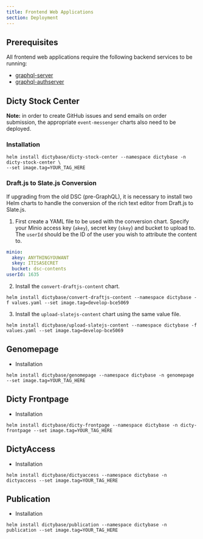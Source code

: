 ```yaml
---
title: Frontend Web Applications
section: Deployment
---
```


## Prerequisites

All frontend web applications require the following backend services to be running:

- [graphql-server](https://github.com/dictyBase/graphql-server)
- [graphql-authserver](https://github.com/dictyBase/graphql-authserver)

## Dicty Stock Center

**Note:** in order to create GitHub issues and send emails on order submission, the
appropriate `event-messenger` charts also need to be deployed.

### Installation

```shell
helm install dictybase/dicty-stock-center --namespace dictybase -n dicty-stock-center \
--set image.tag=YOUR_TAG_HERE
```

### Draft.js to Slate.js Conversion

If upgrading from the old DSC (pre-GraphQL), it is necessary to install two Helm charts
to handle the conversion of the rich text editor from Draft.js to Slate.js.

1. First create a YAML file to be used with the conversion chart. Specify your Minio
   access key (`akey`), secret key (`skey`) and bucket to upload to. The `userId` should be
   the ID of the user you wish to attribute the content to.

```yaml
minio:
  akey: ANYTHINGYOUWANT
  skey: ITISASECRET
  bucket: dsc-contents
userId: 1635
```

2. Install the `convert-draftjs-content` chart.

```shell
helm install dictybase/convert-draftjs-content --namespace dictybase -f values.yaml --set image.tag=develop-bce5069
```

3. Install the `upload-slatejs-content` chart using the same value file.

```shell
helm install dictybase/upload-slatejs-content --namespace dictybase -f values.yaml --set image.tag=develop-bce5069
```

## Genomepage

- Installation

```shell
helm install dictybase/genomepage --namespace dictybase -n genomepage --set image.tag=YOUR_TAG_HERE
```

## Dicty Frontpage

- Installation

```shell
helm install dictybase/dicty-frontpage --namespace dictybase -n dicty-frontpage --set image.tag=YOUR_TAG_HERE
```

## DictyAccess

- Installation

```shell
helm install dictybase/dictyaccess --namespace dictybase -n dictyaccess --set image.tag=YOUR_TAG_HERE
```

## Publication

- Installation

```shell
helm install dictybase/publication --namespace dictybase -n publication --set image.tag=YOUR_TAG_HERE
```
